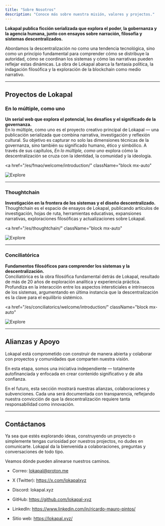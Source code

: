 ```yaml
---
title: "Sobre Nosotros"
description: "Conoce más sobre nuestra misión, valores y projectos."
---
```


**Lokapal publica ficción serializada que explora el poder, la gobernanza y la agencia humana, junto con ensayos sobre narración, filosofía y sistemas descentralizados.**

Abordamos la descentralización no como una tendencia tecnológica, sino como un principio fundamental para comprender cómo se distribuye la autoridad, cómo se coordinan los sistemas y cómo las narrativas pueden reflejar estas dinámicas. La obra de Lokapal abarca la fantasía política, la indagación filosófica y la exploración de la blockchain como medio narrativo.

---

## Proyectos de Lokapal

### En lo múltiple, como uno  
**Un serial web que explora el potencial, los desafíos y el significado de la governanza.**  
En lo múltiple, como uno es el proyecto creativo principal de Lokapal — una publicación serializada que combina narrativa, investigación y reflexión cultural. Su objetivo es capturar no solo las dimensiones técnicas de la governanza, sino también su significado humano, ético y simbólico. A través de sus capítulos, *En lo múltiple, como uno* explora cómo la descentralización se cruza con la identidad, la comunidad y la ideología.

<a 
  href="/es/fmao/welcome/introduction/" 
  className="block mx-auto"
>
  <Image 
    src="/images/explora-elmcu.png" 
    alt="Explore"
    width={1580}
    height={140}
    className="mx-auto animate-in fade-in cursor-pointer transition-all duration-300 hover:shadow-lg hover:translate-y-1"
  />
</a>

---

### Thoughtchain  
**Investigación en la frontera de los sistemas y el diseño descentralizado.**  
Thoughtchain es el espacio de ensayos de Lokapal, publicando artículos de investigación, hojas de ruta, herramientas educativas, expansiones narrativas, exploraciones filosóficas y actualizaciones sobre Lokapal.

<a 
  href="/es/thoughtchain/" 
  className="block mx-auto"
>
  <Image 
    src="/images/explora-thoughtchain.png" 
    alt="Explore"
    width={1580}
    height={140}
    className="mx-auto animate-in fade-in cursor-pointer transition-all duration-300 hover:shadow-lg hover:translate-y-1"
  />
</a>

---

### Conciliatórica  
**Fundamentos filosóficos para comprender los sistemas y la descentralización.**  
Conciliatórica es la obra filosófica fundamental detrás de Lokapal, resultado de más de 20 años de exploración analítica y experiencia práctica. Profundiza en la interacción entre los aspectos intersticiales e intrínsecos de los sistemas, argumentando en última instancia que la descentralización es la clave para el equilibrio sistémico.

<a 
  href="/es/conciliatorics/welcome/introduction/" 
  className="block mx-auto"
>
  <Image 
    src="/images/explora-conciliatorica.png" 
    alt="Explore"
    width={1580}
    height={140}
    className="mx-auto animate-in fade-in cursor-pointer transition-all duration-300 hover:shadow-lg hover:translate-y-1"
  />
</a>

---

## Alianzas y Apoyo

Lokapal está comprometido con construir de manera abierta y colaborar con proyectos y comunidades que comparten nuestra visión.  

En esta etapa, somos una iniciativa independiente — totalmente autofinanciada y enfocada en crear contenido significativo y de alta confianza.  

En el futuro, esta sección mostrará nuestras alianzas, colaboraciones y subvenciones. Cada una será documentada con transparencia, reflejando nuestra convicción de que la descentralización requiere tanta responsabilidad como innovación.  


---

## Contáctanos

Ya sea que estés explorando ideas, construyendo un proyecto o simplemente tengas curiosidad por nuestros projectos, no dudes en comunicarte. Lokapal da la bienvenida a colaboraciones, preguntas y conversaciones de todo tipo.

Veamos dónde pueden alinearse nuestros caminos.

- Correo: lokapal@proton.me

- X (Twitter): https://x.com/lokapalxyz

- Discord: lokapal.xyz

- GitHub: https://github.com/lokapal-xyz

- LinkedIn: https://www.linkedin.com/in/ricardo-mauro-pintos/

- Sitio web: https://lokapal.xyz/
